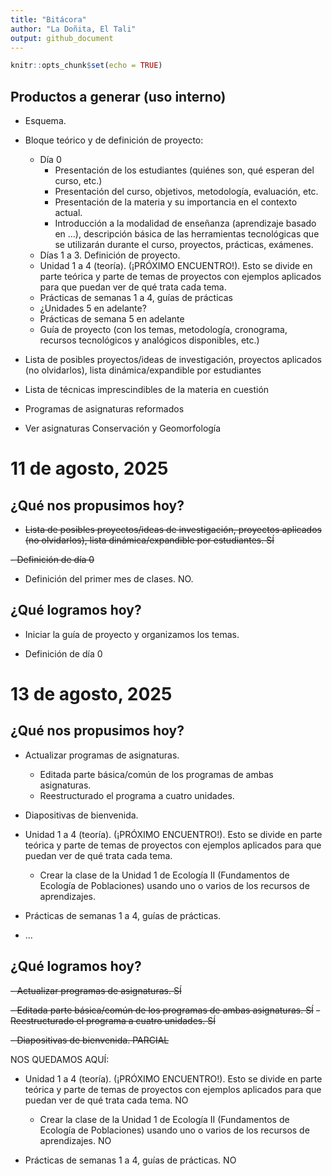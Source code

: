 ```yaml
---
title: "Bitácora"
author: "La Doñita, El Tali"
output: github_document
---
```


```r
knitr::opts_chunk$set(echo = TRUE)
```


## Productos a generar (uso interno)

- Esquema.

- Bloque teórico y de definición de proyecto:

  - Día 0
    - Presentación de los estudiantes (quiénes son, qué esperan del curso, etc.)
    - Presentación del curso, objetivos, metodología, evaluación, etc.
    - Presentación de la materia y su importancia en el contexto actual.
    - Introducción a la modalidad de enseñanza (aprendizaje basado en ...), descripción básica de las herramientas tecnológicas que se utilizarán durante el curso, proyectos, prácticas, exámenes.

  - Días 1 a 3. Definición de proyecto.
  - Unidad 1 a 4 (teoría). (¡PRÓXIMO ENCUENTRO!). Esto se divide en parte teórica y parte de temas de proyectos con ejemplos aplicados para que puedan ver de qué trata cada tema.
  - Prácticas de semanas 1 a 4, guías de prácticas
  - ¿Unidades 5 en adelante?
  - Prácticas de semana 5 en adelante
  - Guía de proyecto (con los temas, metodología, cronograma, recursos tecnológicos y analógicos disponibles, etc.)
  
- Lista de posibles proyectos/ideas de investigación, proyectos aplicados (no olvidarlos), lista dinámica/expandible por estudiantes

- Lista de técnicas imprescindibles de la materia en cuestión

- Programas de asignaturas reformados

- Ver asignaturas Conservación y Geomorfología

# 11 de agosto, 2025

## ¿Qué nos propusimos hoy?

- ~~Lista de posibles proyectos/ideas de investigación, proyectos aplicados (no olvidarlos), lista dinámica/expandible por estudiantes. SÍ~~

~~- Definición de día 0~~

- Definición del primer mes de clases. NO.

## ¿Qué logramos hoy?

- Iniciar la guía de proyecto y organizamos los temas.

- Definición de día 0

# 13 de agosto, 2025

## ¿Qué nos propusimos hoy?

- Actualizar programas de asignaturas.

  - Editada parte básica/común de los programas de ambas asignaturas.
  - Reestructurado el programa a cuatro unidades.

- Diapositivas de bienvenida.

- Unidad 1 a 4 (teoría). (¡PRÓXIMO ENCUENTRO!). Esto se divide en parte teórica y parte de temas de proyectos con ejemplos aplicados para que puedan ver de qué trata cada tema.

  - Crear la clase de la Unidad 1 de Ecología II (Fundamentos de Ecología de Poblaciones) usando uno o varios de los recursos de aprendizajes.

- Prácticas de semanas 1 a 4, guías de prácticas.

- ...

## ¿Qué logramos hoy?

~~- Actualizar programas de asignaturas. SÍ~~

  ~~- Editada parte básica/común de los programas de ambas asignaturas. SÍ~~
  ~~- Reestructurado el programa a cuatro unidades. SÍ~~

~~- Diapositivas de bienvenida. PARCIAL~~

NOS QUEDAMOS AQUÍ:

- Unidad 1 a 4 (teoría). (¡PRÓXIMO ENCUENTRO!). Esto se divide en parte teórica y parte de temas de proyectos con ejemplos aplicados para que puedan ver de qué trata cada tema. NO

  - Crear la clase de la Unidad 1 de Ecología II (Fundamentos de Ecología de Poblaciones) usando uno o varios de los recursos de aprendizajes. NO

- Prácticas de semanas 1 a 4, guías de prácticas. NO


